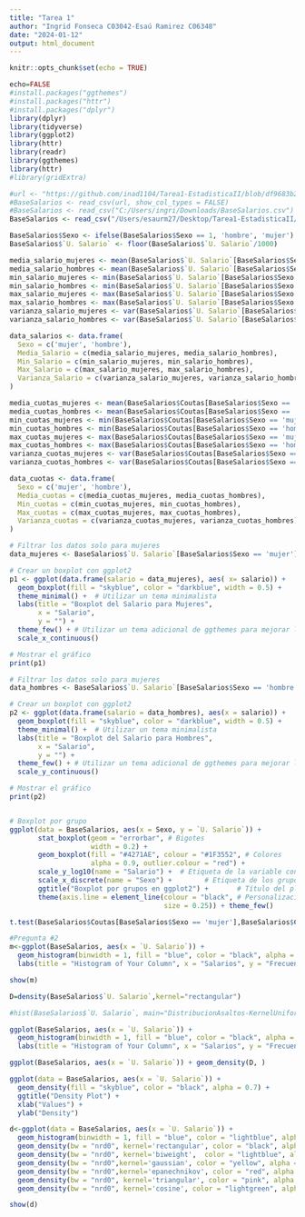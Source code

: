 ```yaml
---
title: "Tarea 1"
author: "Ingrid Fonseca C03042-Esaú Ramirez C06348"
date: "2024-01-12"
output: html_document
---
```


```r
knitr::opts_chunk$set(echo = TRUE)
```



```r
echo=FALSE
#install.packages("ggthemes")
#install.packages("httr")
#install.packages("dplyr")
library(dplyr)
library(tidyverse)
library(ggplot2)
library(httr)
library(readr)
library(ggthemes)
library(httr)
#library(gridExtra)
```



```r
#url <- "https://github.com/inad1104/Tarea1-EstadisticaII/blob/df9683b260512959742a705476ac5998f7d8c1a6/BaseSalarios.csv"
#BaseSalarios <- read_csv(url, show_col_types = FALSE)
#BaseSalarios <- read_csv("C:/Users/ingri/Downloads/BaseSalarios.csv")
BaseSalarios <- read_csv("/Users/esaurm27/Desktop/Tarea1-EstadisticaII/BaseSalarios.csv")

```

```r
BaseSalarios$Sexo <- ifelse(BaseSalarios$Sexo == 1, 'hombre', 'mujer')
BaseSalarios$`U. Salario` <- floor(BaseSalarios$`U. Salario`/1000)
```

```r
media_salario_mujeres <- mean(BaseSalarios$`U. Salario`[BaseSalarios$Sexo == 'mujer'])
media_salario_hombres <- mean(BaseSalarios$`U. Salario`[BaseSalarios$Sexo == 'hombre'])
min_salario_mujeres <- min(BaseSalarios$`U. Salario`[BaseSalarios$Sexo == 'mujer'])
min_salario_hombres <- min(BaseSalarios$`U. Salario`[BaseSalarios$Sexo == 'hombre'])
max_salario_mujeres <- max(BaseSalarios$`U. Salario`[BaseSalarios$Sexo == 'mujer'])
max_salario_hombres <- max(BaseSalarios$`U. Salario`[BaseSalarios$Sexo == 'hombre'])
varianza_salario_mujeres <- var(BaseSalarios$`U. Salario`[BaseSalarios$Sexo == 'mujer'])
varianza_salario_hombres <- var(BaseSalarios$`U. Salario`[BaseSalarios$Sexo == 'hombre'])

data_salarios <- data.frame(
  Sexo = c('mujer', 'hombre'),
  Media_Salario = c(media_salario_mujeres, media_salario_hombres),
  Min_Salario = c(min_salario_mujeres, min_salario_hombres),
  Max_Salario = c(max_salario_mujeres, max_salario_hombres),
  Varianza_Salario = c(varianza_salario_mujeres, varianza_salario_hombres)
)

```

```r
media_cuotas_mujeres <- mean(BaseSalarios$Coutas[BaseSalarios$Sexo == 'mujer'])
media_cuotas_hombres <- mean(BaseSalarios$Coutas[BaseSalarios$Sexo == 'hombre'])
min_cuotas_mujeres <- min(BaseSalarios$Coutas[BaseSalarios$Sexo == 'mujer'])
min_cuotas_hombres <- min(BaseSalarios$Coutas[BaseSalarios$Sexo == 'hombre'])
max_cuotas_mujeres <- max(BaseSalarios$Coutas[BaseSalarios$Sexo == 'mujer'])
max_cuotas_hombres <- max(BaseSalarios$Coutas[BaseSalarios$Sexo == 'hombre'])
varianza_cuotas_mujeres <- var(BaseSalarios$Coutas[BaseSalarios$Sexo == 'mujer'])
varianza_cuotas_hombres <- var(BaseSalarios$Coutas[BaseSalarios$Sexo == 'hombre'])

data_cuotas <- data.frame(
  Sexo = c('mujer', 'hombre'),
  Media_cuotas = c(media_cuotas_mujeres, media_cuotas_hombres),
  Min_cuotas = c(min_cuotas_mujeres, min_cuotas_hombres),
  Max_cuotas = c(max_cuotas_mujeres, max_cuotas_hombres),
  Varianza_cuotas = c(varianza_cuotas_mujeres, varianza_cuotas_hombres)
)
```

```r
# Filtrar los datos solo para mujeres
data_mujeres <- BaseSalarios$`U. Salario`[BaseSalarios$Sexo == 'mujer']

# Crear un boxplot con ggplot2
p1 <- ggplot(data.frame(salario = data_mujeres), aes( x= salario)) +
  geom_boxplot(fill = "skyblue", color = "darkblue", width = 0.5) +
  theme_minimal() +  # Utilizar un tema minimalista
  labs(title = "Boxplot del Salario para Mujeres",
       x = "Salario",
       y = "") +
  theme_few() + # Utilizar un tema adicional de ggthemes para mejorar la apariencia
  scale_x_continuous()

# Mostrar el gráfico
print(p1)

# Filtrar los datos solo para mujeres
data_hombres <- BaseSalarios$`U. Salario`[BaseSalarios$Sexo == 'hombre']

# Crear un boxplot con ggplot2
p2 <- ggplot(data.frame(salario = data_hombres), aes(x = salario)) +
  geom_boxplot(fill = "skyblue", color = "darkblue", width = 0.5) +
  theme_minimal() +  # Utilizar un tema minimalista
  labs(title = "Boxplot del Salario para Hombres",
       x = "Salario",
       y = "") +
  theme_few() + # Utilizar un tema adicional de ggthemes para mejorar la apariencia
  scale_y_continuous()

# Mostrar el gráfico
print(p2)



```

```r
# Boxplot por grupo
ggplot(data = BaseSalarios, aes(x = Sexo, y = `U. Salario`)) +
       stat_boxplot(geom = "errorbar", # Bigotes
                    width = 0.2) +
       geom_boxplot(fill = "#4271AE", colour = "#1F3552", # Colores
                    alpha = 0.9, outlier.colour = "red") +
       scale_y_log10(name = "Salario") +  # Etiqueta de la variable continua
       scale_x_discrete(name = "Sexo") +        # Etiqueta de los grupos
       ggtitle("Boxplot por grupos en ggplot2") +       # Título del plot
       theme(axis.line = element_line(colour = "black", # Personalización del tema
                                      size = 0.25)) + theme_few()

```
```r
t.test(BaseSalarios$Coutas[BaseSalarios$Sexo == 'mujer'],BaseSalarios$Coutas[BaseSalarios$Sexo == 'hombre'])
```

```r
#Pregunta #2
m<-ggplot(BaseSalarios, aes(x = `U. Salario`)) +
  geom_histogram(binwidth = 1, fill = "blue", color = "black", alpha = 0.7) +
  labs(title = "Histogram of Your Column", x = "Salarios", y = "Frecuencia")

show(m)
```
```r
D=density(BaseSalarios$`U. Salario`,kernel="rectangular")

#hist(BaseSalarios$`U. Salario`, main="DistribucionAsaltos-KernelUniforme", freq=FALSE) lines(D,lwd=2,lty=1,col ="blue")

ggplot(BaseSalarios, aes(x = `U. Salario`)) +
  geom_histogram(binwidth = 1, fill = "blue", color = "black", alpha = 1.5) + geom_line(D,lwd=2,lty=1,col ="blue") + 
  labs(title = "Histogram of Your Column", x = "Salarios", y = "Frecuencia")

ggplot(BaseSalarios, aes(x = `U. Salario`)) + geom_density(D, )

ggplot(data = BaseSalarios, aes(x = `U. Salario`)) +
  geom_density(fill = "skyblue", color = "black", alpha = 0.7) +
  ggtitle("Density Plot") +
  xlab("Values") +
  ylab("Density")

d<-ggplot(data = BaseSalarios, aes(x = `U. Salario`)) + 
  geom_histogram(binwidth = 1, fill = "blue", color = "lightblue", alpha = 0.7) +
  geom_density(bw = "nrd0", kernel='rectangular', color = "black", alpha = 0.7) +
  geom_density(bw = "nrd0", kernel='biweight',  color = "lightblue", alpha = 0.7) +
  geom_density(bw = "nrd0",kernel='gaussian', color = "yellow", alpha = 0.7)+
  geom_density(bw = "nrd0",kernel='epanechnikov', color = "red", alpha = 0.7) +
  geom_density(bw = "nrd0", kernel='triangular', color = "pink", alpha = 0.7) +
  geom_density(bw = "nrd0", kernel='cosine', color = "lightgreen", alpha = 0.7) 

show(d)

```

